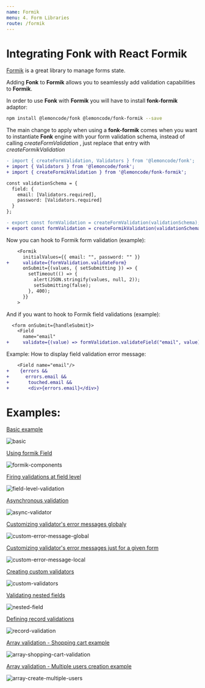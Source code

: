 ```yaml
---
name: Formik
menu: 4. Form Libraries
route: /formik
---
```


# Integrating Fonk with React Formik

[Formik](https://github.com/jaredpalmer/formik) is a great library to manage forms state.

Adding **Fonk** to **Formik** allows you to seamlessly add validation capabilities to **Formik**.

In order to use **Fonk** with **Formik** you will have to install **fonk-formik** adaptor:

```bash
npm install @lemoncode/fonk @lemoncode/fonk-formik --save
```

The main change to apply when using a **fonk-formik** comes when you want to instantiate
**Fonk** engine with your form validation schema, instead of calling _createFormValidation_
, just replace that entry with _createFormikValidation_

```diff
- import { createFormValidation, Validators } from '@lemoncode/fonk';
+ import { Validators } from '@lemoncode/fonk';
+ import { createFormikValidation } from '@lemoncode/fonk-formik';

const validationSchema = {
  field: {
    email: [Validators.required],
    password: [Validators.required]
  }
};

- export const formValidation = createFormValidation(validationSchema);
+ export const formValidation = createFormikValidation(validationSchema);
```

Now you can hook to Formik form validation (example):

```diff
    <Formik
      initialValues={{ email: "", password: "" }}
+     validate={formValidation.validateForm}
      onSubmit={(values, { setSubmitting }) => {
        setTimeout(() => {
          alert(JSON.stringify(values, null, 2));
          setSubmitting(false);
        }, 400);
      }}
    >
```

And if you want to hook to Formik field validations (example):

```diff
  <form onSubmit={handleSubmit}>
    <Field
      name="email"
+     validate={(value) => formValidation.validateField("email", value)} />
```

Example: How to display field validation error message:

```diff
    <Field name="email"/>
+    {errors &&
+      errors.email &&
+       touched.email &&
+       <div>{errors.email}</div>}
```

# Examples:

[Basic example](https://codesandbox.io/s/github/lemoncode/fonk/tree/master/examples/formik/js/basic)

![basic](../gifs/formik/basic.gif)

[Using formik Field](https://codesandbox.io/s/github/lemoncode/fonk/tree/master/examples/formik/js/formik-components)

![formik-components](../gifs/formik/formik-components.gif)

[Firing validations at field level](https://codesandbox.io/s/github/lemoncode/fonk/tree/master/examples/formik/js/field-level-validation)

![field-level-validation](../gifs/formik/field-level-validation.gif)

[Asynchronous validation](https://codesandbox.io/s/github/lemoncode/fonk/tree/master/examples/formik/js/async-validator)

![async-validator](../gifs/formik/async-validator.gif)

[Customizing validator's error messages globaly](https://codesandbox.io/s/github/lemoncode/fonk/tree/master/examples/formik/js/custom-error-message-global)

![custom-error-message-global](../gifs/formik/custom-error-message-global.gif)

[Customizing validator's error messages just for a given form](https://codesandbox.io/s/github/lemoncode/fonk/tree/master/examples/formik/js/custom-error-message-local)

![custom-error-message-local](../gifs/formik/custom-error-message-local.gif)

[Creating custom validators](https://codesandbox.io/s/github/lemoncode/fonk/tree/master/examples/formik/js/custom-validators)

![custom-validators](../gifs/formik/custom-validators.gif)

[Validating nested fields](https://codesandbox.io/s/github/lemoncode/fonk/tree/master/examples/formik/js/nested-field)

![nested-field](../gifs/formik/nested-field.gif)

[Defining record validations](https://codesandbox.io/s/github/lemoncode/fonk/tree/master/examples/formik/js/record-validation)

![record-validation](../gifs/formik/record-validation.gif)

[Array validation - Shopping cart example](https://codesandbox.io/s/github/lemoncode/fonk/tree/master/examples/formik/js/shopping-cart-array-validator)

![array-shopping-cart-validation](../gifs/formik/array-shopping-cart-validation.gif)

[Array validation - Multiple users creation example](https://codesandbox.io/s/github/lemoncode/fonk/tree/master/examples/formik/js/multiple-user-creation-array-validator)

![array-create-multiple-users](../gifs/formik/array-create-multiple-users.gif)
